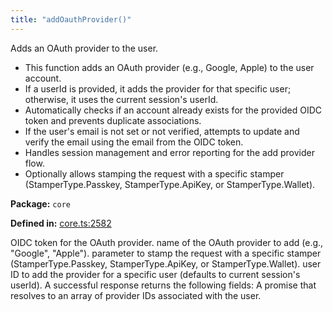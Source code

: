 ```yaml
---
title: "addOauthProvider()"
---
```



<H3Bordered text="Overview" />

Adds an OAuth provider to the user.

<ul>
  <li>This function adds an OAuth provider (e.g., Google, Apple) to the user account.</li>
  <li>If a userId is provided, it adds the provider for that specific user; otherwise, it uses the current session's userId.</li>
  <li>Automatically checks if an account already exists for the provided OIDC token and prevents duplicate associations.</li>
  <li>If the user's email is not set or not verified, attempts to update and verify the email using the email from the OIDC token.</li>
  <li>Handles session management and error reporting for the add provider flow.</li>
  <li>Optionally allows stamping the request with a specific stamper (StamperType.Passkey, StamperType.ApiKey, or StamperType.Wallet).</li>
</ul>

<p><strong>Package:</strong> <code>core</code></p>

<p><strong>Defined in:</strong> <a href="https://github.com/tkhq/sdk/blob/main/packages/core/src/__clients__/core.ts#L2582">core.ts:2582</a></p>

<H3Bordered text="Parameters" />

<ParamField body="params" type='object' required={true} path="params" >
  <Expandable title="params details">
    <NestedParam parentKey="params" childKey="oidcToken" type='string' required={true}>
OIDC token for the OAuth provider.
</NestedParam>
    <NestedParam parentKey="params" childKey="providerName" type='string' required={true}>
name of the OAuth provider to add (e.g., "Google", "Apple").
</NestedParam>
    <NestedParam parentKey="params" childKey="stampWith" type='StamperType' required={false}>
parameter to stamp the request with a specific stamper (StamperType.Passkey, StamperType.ApiKey, or StamperType.Wallet).
</NestedParam>
    <NestedParam parentKey="params" childKey="userId" type='string' required={false}>
user ID to add the provider for a specific user (defaults to current session's userId).
</NestedParam>
  </Expandable>
</ParamField>

<H3Bordered text="Response" />
A successful response returns the following fields:

<ResponseField name="returns" type="string[]" required={true} >
  A promise that resolves to an array of provider IDs associated with the user.
</ResponseField>
